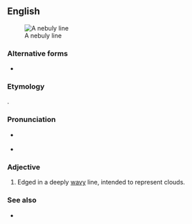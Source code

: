 ==English==
[[Image:Araldiz Manno 221Q.png|thumb|A nebuly line]]

===Alternative forms===
* {{l|en|nébulé}}

===Etymology===
{{etyl|fr|en}} {{m|fr|nébulé}}.

===Pronunciation===
* {{a|RP|US}} {{IPA|en|/ˈnɛbjʊli/}}
* {{audio|en|en-us-nebuly.ogg|Audio (US)}}

===Adjective===
{{en-adj|-}}

# {{lb|en|heraldry}} Edged in a deeply [[wavy]] line, intended to represent clouds.

===See also===
* {{l|en|wavy}}